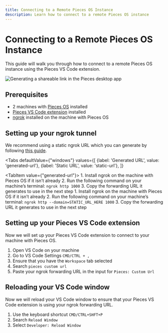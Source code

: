 ```yaml
---
title: Connecting to a Remote Pieces OS Instance
description: Learn how to connect to a remote Pieces OS instance
---
```


# Connecting to a Remote Pieces OS Instance

This guide will walk you through how to connect to a remote Pieces OS instance using the Pieces VS Code extension.

<Image zoom alt="Generating a shareable link in the Pieces desktop app" src="https://storage.googleapis.com/pieces_static_resources/pfd_wiki/SHAREABLE_LINK.gif" />

## Prerequisites

- 2 machines with [Pieces OS](https://docs.pieces.app/installation-getting-started/what-am-i-installing) installed
- [Pieces VS Code extension](https://marketplace.visualstudio.com/items?itemName=piecesapp.pieces) installed
- [ngrok](https://ngrok.com/) installed on the machine with Pieces OS

## Setting up your ngrok tunnel

We recommend using a static ngrok URL which you can generate by following [this guide](https://ngrok.com/blog-post/free-static-domains-ngrok-users).

<Tabs
  defaultValue={"windows"}
  values={[
    {label: 'Generated URL', value: 'generated-url'},
    {label: 'Static URL', value: 'static-url'},
  ]}
>
  <TabItem value={"generated-url"}>
    1. Install ngrok on the machine with Pieces OS if it isn’t already
    2. Run the following command on your machine’s terminal: ```ngrok http 1000```
    3. Copy the forwarding URL it generates to use in the next step
  </TabItem>
  <TabItem value="static-url">
    1. Install ngrok on the machine with Pieces OS if it isn’t already
    2. Run the following command on your machine’s terminal: ```ngrok http --domain=STATIC_URL_HERE 1000```
    3. Copy the forwarding URL it generates to use in the next step
  </TabItem>
</Tabs>

## Setting up your Pieces VS Code extension

Now we will set up your Pieces VS Code extension to connect to your machine with Pieces OS.

1. Open VS Code on your machine
2. Go to VS Code Settings ```CMD/CTRL + ,```
3. Ensure that you have the ```Workspace``` tab selected
4. Search ```pieces custom url```
5. Paste your ngrok forwarding URL in the input for ```Pieces: Custom Url```

## Reloading your VS Code window

Now we will reload your VS Code window to ensure that your Pieces VS Code extension is using your ngrok forwarding URL.

1. Use the keyboard shortcut ```CMD/CTRL+SHFT+P```
2. Search ```Reload Window```
3. Select ```Developer: Reload Window```

